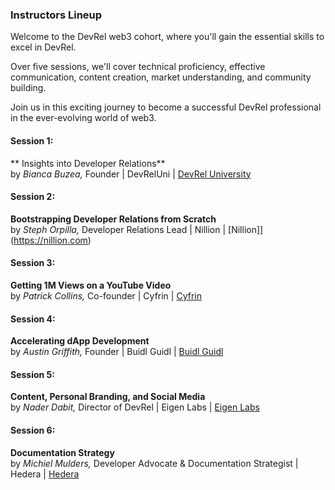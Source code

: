 ### Instructors Lineup 

Welcome to the DevRel web3 cohort, where you'll gain the essential skills to excel in DevRel. 

Over five sessions, we'll cover technical proficiency, effective communication, content creation, market understanding, and community building. 

Join us in this exciting journey to become a successful DevRel professional in the ever-evolving world of web3.


#### Session 1: 
** Insights into Developer Relations** <br />
 by *Bianca Buzea,* Founder | DevRelUni | [DevRel University](https://devreluni.com/)

#### Session 2: 
**Bootstrapping Developer Relations from Scratch** <br />
 by *Steph Orpilla,* Developer Relations Lead |  Nillion | [Nillion]](https://nillion.com)

#### Session 3: 
**Getting 1M Views on a YouTube Video** <br />
 by *Patrick Collins,*  Co-founder  | Cyfrin | [Cyfrin](https://www.cyfrin.io)

#### Session 4: 
**Accelerating dApp Development** <br />
 by *Austin Griffith,* Founder | Buidl Guidl | [Buidl Guidl](https://speedrunethereum.com)

#### Session 5: 
**Content, Personal Branding, and Social Media** <br /> 
 by *Nader Dabit,* Director of DevRel | Eigen Labs | [Eigen Labs](https://www.eigenlabs.org)

 #### Session 6: 
**Documentation Strategy** <br /> 
 by *Michiel Mulders,* Developer Advocate & Documentation Strategist | Hedera  | [Hedera](https://hedera.com)